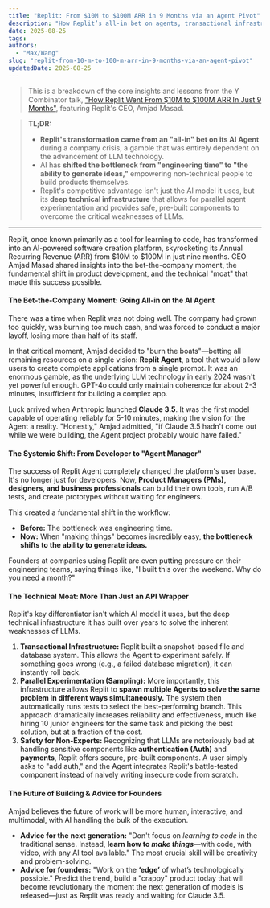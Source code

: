 ```yaml
---
title: "Replit: From $10M to $100M ARR in 9 Months via an Agent Pivot"
description: "How Replit’s all-in bet on agents, transactional infrastructure, and built-in guardrails turned a downturn into breakout growth."
date: 2025-08-25
tags:
authors:
  - "Max/Wang"
slug: "replit-from-10-m-to-100-m-arr-in-9-months-via-an-agent-pivot"
updatedDate: 2025-08-25
---
```

> This is a breakdown of the core insights and lessons from the Y Combinator talk, ["How Replit Went From \$10M to \$100M ARR In Just 9 Months"](https://www.youtube.com/watch?v=kOyIjt6FUrw), featuring Replit's CEO, Amjad Masad. 



> **TL;DR:**
>
> * **Replit's transformation came from an "all-in" bet on its AI Agent** during a company crisis, a gamble that was entirely dependent on the advancement of LLM technology.
> * AI has **shifted the bottleneck from "engineering time" to "the ability to generate ideas,"** empowering non-technical people to build products themselves.
> * Replit's competitive advantage isn't just the AI model it uses, but its **deep technical infrastructure** that allows for parallel agent experimentation and provides safe, pre-built components to overcome the critical weaknesses of LLMs.

***

Replit, once known primarily as a tool for learning to code, has transformed into an AI-powered software creation platform, skyrocketing its Annual Recurring Revenue (ARR) from $10M to $100M in just nine months. CEO Amjad Masad shared insights into the bet-the-company moment, the fundamental shift in product development, and the technical "moat" that made this success possible.

#### **The Bet-the-Company Moment: Going All-in on the AI Agent**

There was a time when Replit was not doing well. The company had grown too quickly, was burning too much cash, and was forced to conduct a major layoff, losing more than half of its staff.

In that critical moment, Amjad decided to "burn the boats"—betting all remaining resources on a single vision: **Replit Agent**, a tool that would allow users to create complete applications from a single prompt. It was an enormous gamble, as the underlying LLM technology in early 2024 wasn't yet powerful enough. GPT-4o could only maintain coherence for about 2-3 minutes, insufficient for building a complex app.

Luck arrived when Anthropic launched **Claude 3.5**. It was the first model capable of operating reliably for 5-10 minutes, making the vision for the Agent a reality. "Honestly," Amjad admitted, "if Claude 3.5 hadn't come out while we were building, the Agent project probably would have failed."

#### **The Systemic Shift: From Developer to "Agent Manager"**

The success of Replit Agent completely changed the platform's user base. It's no longer just for developers. Now, **Product Managers (PMs), designers, and business professionals** can build their own tools, run A/B tests, and create prototypes without waiting for engineers.

This created a fundamental shift in the workflow:

* **Before:** The bottleneck was engineering time.
* **Now:** When "making things" becomes incredibly easy, **the bottleneck shifts to the ability to generate ideas.**

Founders at companies using Replit are even putting pressure on their engineering teams, saying things like, "I built this over the weekend. Why do you need a month?"

#### **The Technical Moat: More Than Just an API Wrapper**

Replit's key differentiator isn't which AI model it uses, but the deep technical infrastructure it has built over years to solve the inherent weaknesses of LLMs.

1.  **Transactional Infrastructure:** Replit built a snapshot-based file and database system. This allows the Agent to experiment safely. If something goes wrong (e.g., a failed database migration), it can instantly roll back.
2.  **Parallel Experimentation (Sampling):** More importantly, this infrastructure allows Replit to **spawn multiple Agents to solve the same problem in different ways simultaneously.** The system then automatically runs tests to select the best-performing branch. This approach dramatically increases reliability and effectiveness, much like hiring 10 junior engineers for the same task and picking the best solution, but at a fraction of the cost.
3.  **Safety for Non-Experts:** Recognizing that LLMs are notoriously bad at handling sensitive components like **authentication (Auth)** and **payments**, Replit offers secure, pre-built components. A user simply asks to "add auth," and the Agent integrates Replit's battle-tested component instead of naively writing insecure code from scratch.

#### **The Future of Building & Advice for Founders**

Amjad believes the future of work will be more human, interactive, and multimodal, with AI handling the bulk of the execution.

* **Advice for the next generation:** "Don't focus on *learning to code* in the traditional sense. Instead, **learn how to *make things***—with code, with video, with any AI tool available." The most crucial skill will be creativity and problem-solving.
* **Advice for founders:** "Work on the **‘edge’** of what’s technologically possible." Predict the trend, build a "crappy" product today that will become revolutionary the moment the next generation of models is released—just as Replit was ready and waiting for Claude 3.5.

